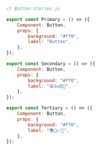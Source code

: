 ```js
// Button.stories.js

export const Primary = () => ({
    Component: Button,
    props: {
        background: "#ff0",
        label: "Button",
    },
});

export const Secondary = () => ({
    Component: Button,
    props: {
        background: "#ff0",
        label: "😄👍😍💯",
    },
});

export const Tertiary = () => ({
    Component: Button,
    props: {
        background: "#ff0",
        label: "📚📕📈🤓",
    },
});

```
